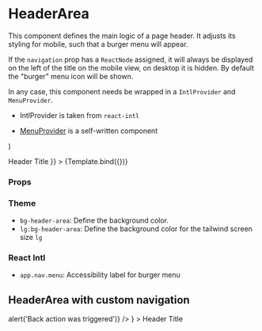 
<Meta title="Components/Header/HeaderArea" component={HeaderArea} />

# HeaderArea

This component defines the main logic of a page header. It adjusts its styling for mobile, such that a burger menu will appear.

If the `navigation` prop has a `ReactNode` assigned, it will always be displayed on the left of the title on the mobile view, on desktop it is hidden. By default the "burger" menu icon will be shown.

In any case, this component needs be wrapped in a `IntlProvider` and `MenuProvider`.

- IntlProvider is taken from `react-intl`
- [MenuProvider](/docs/components-header-menucontext--default-story) is a self-written component

  <MenuProvider>
    <HeaderArea {...args} />
  </MenuProvider>
)

<Canvas>
  <Story
    name="Default"
    args={{ children: <HeaderTitle>Header Title</HeaderTitle> }}
  >
    {Template.bind({})}
  </Story>
</Canvas>

### Props

<ArgsTable story="Default" />

### Theme

- `bg-header-area`: Define the background color.
- `lg:bg-header-area`: Define the background color for the tailwind screen size `lg`

### React Intl

- `app.nav.menu`: Accessibility label for burger menu

## HeaderArea with custom navigation

<Canvas>
  <Story name="HeaderArea with custom navigation">
    <MenuProvider>
      <HeaderArea
        navigation={
          <HeaderBackAction
            icon={IconArrowBack}
            label="Go to previous page"
            onClick={() => alert('Back action was triggered')}
          />
        }
      >
        <HeaderTitle>Header Title</HeaderTitle>
      </HeaderArea>
    </MenuProvider>
  </Story>
</Canvas>
